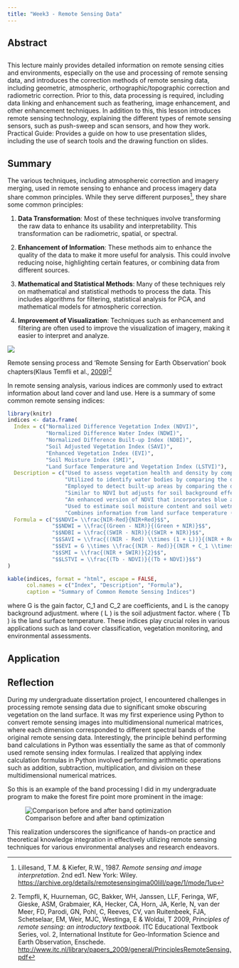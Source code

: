 ```yaml
---
title: "Week3 - Remote Sensing Data"
---
```


## Abstract

::: callout-tip
## 

This lecture mainly provides detailed information on remote sensing cities and environments, especially on the use and processing of remote sensing data, and introduces the correction methods of remote sensing data, including geometric, atmospheric, orthographic/topographic correction and radiometric correction. Prior to this, data processing is required, including data linking and enhancement such as feathering, image enhancement, and other enhancement techniques. In addition to this, this lesson introduces remote sensing technology, explaining the different types of remote sensing sensors, such as push-sweep and scan sensors, and how they work. Practical Guide: Provides a guide on how to use presentation slides, including the use of search tools and the drawing function on slides.
:::

## Summary

The various techniques, including atmosphereic correction and imagery merging, used in remote sensing to enhance and process imagery data share common principles. While they serve different purposes[^wk3_rs_data-1], they share some common principles:

[^wk3_rs_data-1]: Lillesand, T.M. & Kiefer, R.W., 1987. *Remote sensing and image interpretation*. 2nd ed1. New York: Wiley. <https://archive.org/details/remotesensingima00lill/page/1/mode/1up>


1.  **Data Transformation**: Most of these techniques involve transforming the raw data to enhance its usability and interpretability. This transformation can be radiometric, spatial, or spectral.

2.  **Enhancement of Information**: These methods aim to enhance the quality of the data to make it more useful for analysis. This could involve reducing noise, highlighting certain features, or combining data from different sources.

3.  **Mathematical and Statistical Methods**: Many of these techniques rely on mathematical and statistical methods to process the data. This includes algorithms for filtering, statistical analysis for PCA, and mathematical models for atmospheric correction.

4.  **Improvement of Visualization**: Techniques such as enhancement and filtering are often used to improve the visualization of imagery, making it easier to interpret and analyze.

![](images/RS_book.png){fig-align="center"}

Remote sensing process and ‘Remote Sensing for Earth Observation’ book chapters(Klaus Temfli et al., [2009](https://research.utwente.nl/en/publications/principles-of-remote-sensing-an-introductory-textbook-4))[^wk3_rs_data-2]

[^wk3_rs_data-2]: Tempfli, K, Huurneman, GC, Bakker, WH, Janssen, LLF, Feringa, WF, Gieske, ASM, Grabmaier, KA, Hecker, CA, Horn, JA, Kerle, N, van der Meer, FD, Parodi, GN, Pohl, C, Reeves, CV, van Ruitenbeek, FJA, Schetselaar, EM, Weir, MJC, Westinga, E & Woldai, T 2009, *Principles of remote sensing: an introductory textbook.* ITC Educational Textbook Series, vol. 2, International Institute for Geo-Information Science and Earth Observation, Enschede. <http://www.itc.nl/library/papers_2009/general/PrinciplesRemoteSensing.pdf>

In remote sensing analysis, various indices are commonly used to extract information about land cover and land use. Here is a summary of some common remote sensing indices:




```r
library(knitr)
indices <- data.frame(
  Index = c("Normalized Difference Vegetation Index (NDVI)", 
            "Normalized Difference Water Index (NDWI)", 
            "Normalized Difference Built-up Index (NDBI)", 
            "Soil Adjusted Vegetation Index (SAVI)", 
            "Enhanced Vegetation Index (EVI)", 
            "Soil Moisture Index (SMI)", 
            "Land Surface Temperature and Vegetation Index (LSTVI)"),
  Description = c("Used to assess vegetation health and density by comparing the difference between near-infrared (NIR) and red band reflectance.",
                  "Utilized to identify water bodies by comparing the difference between green and near-infrared band reflectance.",
                  "Employed to detect built-up areas by comparing the difference between near-infrared and shortwave infrared band reflectance.",
                  "Similar to NDVI but adjusts for soil background effects, particularly in areas with sparse vegetation cover.",
                  "An enhanced version of NDVI that incorporates blue and red-edge bands, providing better sensitivity to high-density vegetation areas.",
                  "Used to estimate soil moisture content and soil wetness conditions in agricultural and hydrological studies.",
                  "Combines information from land surface temperature (LST) and vegetation indices to analyze urban heat island effects and land use changes."),
  Formula = c("$$NDVI= \\frac{NIR-Red}{NIR+Red}$$",
              "$$NDWI = \\frac{(Green - NIR)}{(Green + NIR)}$$",
              "$$NDBI = \\frac{(SWIR - NIR)}{(SWIR + NIR)}$$",
              "$$SAVI = \\frac{((NIR - Red) \\times (1 + L))}{(NIR + Red + L)}$$",
              "$$EVI = G \\times \\frac{(NIR - Red)}{(NIR + C_1 \\times Red - C_2 \\times Blue + L)}$$",
              "$$SMI = \\frac{(NIR + SWIR)}{2}$$",
              "$$LSTVI = \\frac{(Tb - NDVI)}{(Tb + NDVI)}$$")
)

kable(indices, format = "html", escape = FALSE, 
      col.names = c("Index", "Description", "Formula"),
      caption = "Summary of Common Remote Sensing Indices")
```

where G is the gain factor, C_1 and C_2 are coefficients, and L is the canopy background adjustment. where ( L ) is the soil adjustment factor. where ( Tb ) is the land surface temperature. These indices play crucial roles in various applications such as land cover classification, vegetation monitoring, and environmental assessments.

## Application

## Reflection

During my undergraduate dissertation project, I encountered challenges in processing remote sensing data due to significant smoke obscuring vegetation on the land surface. It was my first experience using Python to convert remote sensing images into multidimensional numerical matrices, where each dimension corresponded to different spectral bands of the original remote sensing data. Interestingly, the principle behind performing band calculations in Python was essentially the same as that of commonly used remote sensing index formulas. I realized that applying index calculation formulas in Python involved performing arithmetic operations such as addition, subtraction, multiplication, and division on these multidimensional numerical matrices.

So this is an example of the band processing I did in my undergraduate program to make the forest fire point more prominent in the image:

![Comparison before and after band optimization](images/clipboard-4252325944.png){fig-alt="Comparison before and after band optimization" fig-align="center"}

This realization underscores the significance of hands-on practice and theoretical knowledge integration in effectively utilizing remote sensing techniques for various environmental analyses and research endeavors.
